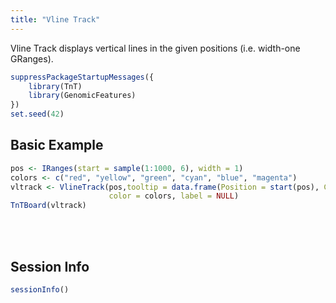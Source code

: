 ```yaml
---
title: "Vline Track"
---
```


Vline Track displays vertical lines in the given positions (i.e. width-one GRanges).


```r
suppressPackageStartupMessages({
    library(TnT)
    library(GenomicFeatures)
})
set.seed(42)
```


## Basic Example

```r
pos <- IRanges(start = sample(1:1000, 6), width = 1)
colors <- c("red", "yellow", "green", "cyan", "blue", "magenta")
vltrack <- VlineTrack(pos,tooltip = data.frame(Position = start(pos), Color = colors),
                      color = colors, label = NULL)
TnTBoard(vltrack)
```

<br/> <br/>


## Session Info

```r
sessionInfo()
```
